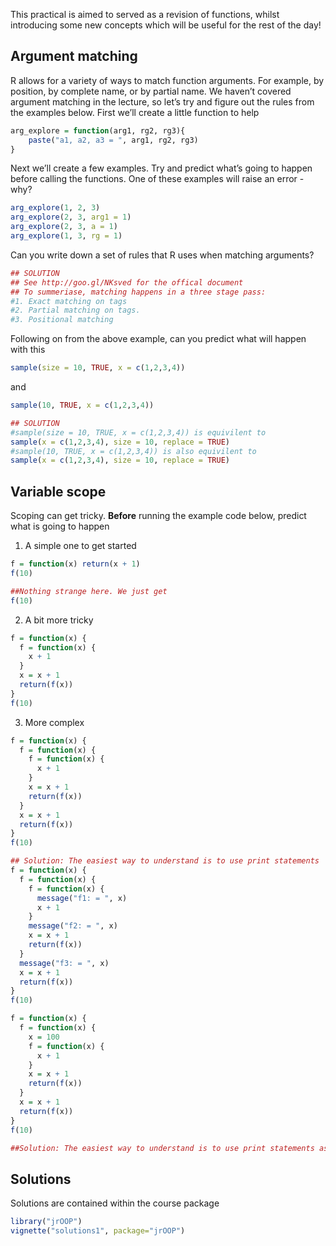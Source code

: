 This practical is aimed to served as a revision of functions, whilst introducing some new concepts which will be useful for the rest of the day!

## Argument matching

R allows for a variety of ways to match function arguments. For example, by position, by complete name, or by partial name. We haven't covered argument matching in the lecture, so let's try and figure out the rules from the examples below. First we'll create a little function to help

```r
arg_explore = function(arg1, rg2, rg3){
    paste("a1, a2, a3 = ", arg1, rg2, rg3)
}
```

\noindent Next we'll create a few examples. Try and predict what's going to happen before calling the functions. One of these examples will raise an error - why?

```r
arg_explore(1, 2, 3)
arg_explore(2, 3, arg1 = 1)
arg_explore(2, 3, a = 1)
arg_explore(1, 3, rg = 1)
```

\noindent Can you write down a set of rules that R uses when matching arguments?

```r
## SOLUTION
## See http://goo.gl/NKsved for the offical document
## To summeriase, matching happens in a three stage pass:
#1. Exact matching on tags
#2. Partial matching on tags.
#3. Positional matching
```

Following on from the above example, can you predict what will happen with this

```r
sample(size = 10, TRUE, x = c(1,2,3,4))
```

\noindent and

```r
sample(10, TRUE, x = c(1,2,3,4))
```

```r
## SOLUTION
#sample(size = 10, TRUE, x = c(1,2,3,4)) is equivilent to
sample(x = c(1,2,3,4), size = 10, replace = TRUE)
#sample(10, TRUE, x = c(1,2,3,4)) is also equivilent to
sample(x = c(1,2,3,4), size = 10, replace = TRUE)
```


## Variable scope

Scoping can get tricky. **Before** running the example code below, predict what is going to happen

1. A simple one to get started
```r
f = function(x) return(x + 1)
f(10)
```
```r
##Nothing strange here. We just get
f(10)
```
2. A bit more tricky
```r
f = function(x) {
  f = function(x) {
    x + 1
  }
  x = x + 1
  return(f(x))
}
f(10)
```
3. More complex
```r
f = function(x) {
  f = function(x) {
    f = function(x) {
      x + 1
    }
    x = x + 1
    return(f(x))
  }
  x = x + 1
  return(f(x))
}
f(10)
```

```r
## Solution: The easiest way to understand is to use print statements
f = function(x) {
  f = function(x) {
    f = function(x) {
      message("f1: = ", x)
      x + 1
    }
    message("f2: = ", x)
    x = x + 1
    return(f(x))
  }
  message("f3: = ", x)
  x = x + 1
  return(f(x))
}
f(10)
```


```r
f = function(x) {
  f = function(x) {
    x = 100
    f = function(x) {
      x + 1
    }
    x = x + 1
    return(f(x))
  }
  x = x + 1
  return(f(x))
}
f(10)
```

```r
##Solution: The easiest way to understand is to use print statements as above
```


## Solutions

Solutions are contained within the course package
```r
library("jrOOP")
vignette("solutions1", package="jrOOP")
```
